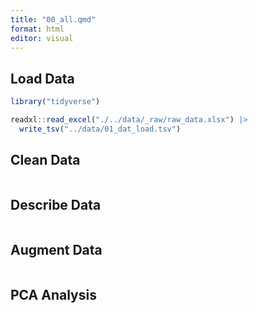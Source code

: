 ```yaml
---
title: "00_all.qmd"
format: html
editor: visual
---
```


## Load Data

```r
library("tidyverse")

readxl::read_excel("./../data/_raw/raw_data.xlsx") |>
  write_tsv("../data/01_dat_load.tsv")
```

## Clean Data

```r

```

## Describe Data

```r

```

## Augment Data

```r

```

## PCA Analysis

```r

```
